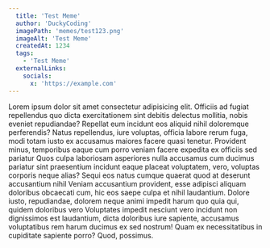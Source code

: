 ```yaml
---
  title: 'Test Meme'
  author: 'DuckyCoding'
  imagePath: 'memes/test123.png'
  imageAlt: 'Test Meme'
  createdAt: 1234
  tags: 
    - 'Test Meme'
  externalLinks:
    socials:
      x: 'https://example.com'
---
```


Lorem ipsum dolor sit amet consectetur adipisicing elit. Officiis ad fugiat repellendus quo dicta exercitationem sint debitis delectus mollitia, nobis eveniet repudiandae? Repellat eum incidunt eos aliquid nihil doloremque perferendis?
Natus repellendus, iure voluptas, officia labore rerum fuga, modi totam iusto ex accusamus maiores facere quasi tenetur. Provident minus, temporibus eaque cum porro veniam facere expedita ex officiis sed pariatur
Quos culpa laboriosam asperiores nulla accusamus cum ducimus pariatur sint praesentium incidunt eaque placeat voluptatem, vero, voluptas corporis neque alias? Sequi eos natus cumque quaerat quod at deserunt accusantium nihil
Veniam accusantium provident, esse adipisci aliquam doloribus obcaecati cum, hic eos saepe culpa et nihil laudantium. Dolore iusto, repudiandae, dolorem neque animi impedit harum quo quia qui, quidem doloribus vero
Voluptates impedit nesciunt vero incidunt non dignissimos est laudantium, dicta doloribus iure sapiente, accusamus voluptatibus rem harum ducimus ex sed nostrum! Quam ex necessitatibus in cupiditate sapiente porro? Quod, possimus.
